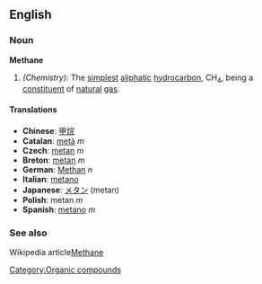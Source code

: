==English==
===Noun===
'''Methane'''
#''(Chemistry):'' The [[simplest]] [[aliphatic]] [[hydrocarbon]], CH<sub>4</sub>, being a [[constituent]] of [[natural]] [[gas]].

====Translations====
* '''Chinese''': [[甲烷]]
* '''Catalan''': [[metà]] ''m''
* '''Czech''': [[metan]] ''m''
* '''Breton''': [[metan]] ''m''
*'''German''': [[Methan]] ''n''
* '''Italian''': [[metano]]
* '''Japanese''': [[メタン]] (metan)
*'''Polish''': metan ''m''
* '''Spanish''': [[metano]] ''m''

===See also===
Wikipedia article[[w:Methane|Methane]]
[[Category:Organic compounds]]
